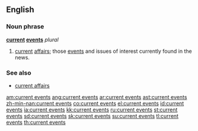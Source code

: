 ==English==

===Noun phrase===
'''[[current]] [[events]]''' ''plural''

# [[current]] [[affairs]]; those [[event]]s and issues of interest currently found in the news.

===See also===
*[[current affairs]]

[[am:current events]]
[[ang:current events]]
[[ar:current events]]
[[ast:current events]]
[[zh-min-nan:current events]]
[[co:current events]]
[[el:current events]]
[[id:current events]]
[[ia:current events]]
[[kk:current events]]
[[ru:current events]]
[[st:current events]]
[[sd:current events]]
[[sk:current events]]
[[su:current events]]
[[tl:current events]]
[[th:current events]]